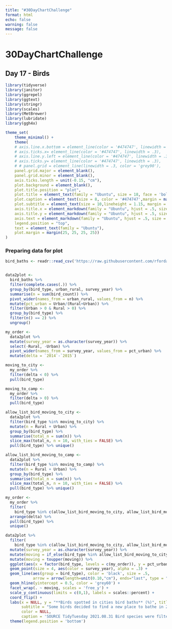 ```yaml
---
title: "#30DayChartChallenge"
format: html
echo: false
warning: false
message: false
---
```


# 30DayChartChallenge
## Day 17 - Birds

```r
library(tidyverse)
library(janitor)
library(ggrepel)
library(ggtext)
library(stringr)
library(scales)
library(MetBrewer)
library(lubridate)
library(ggh4x)

theme_set(
    theme_minimal() +
    theme(
    # axis.line.x.bottom = element_line(color = '#474747', linewidth = .3),
    # axis.ticks.x= element_line(color = '#474747', linewidth = .3),
    # axis.line.y.left = element_line(color = '#474747', linewidth = .3),
    # axis.ticks.y= element_line(color = '#474747', linewidth = .3),
    # # panel.grid = element_line(linewidth = .3, color = 'grey90'),
    panel.grid.major = element_blank(),
    panel.grid.minor = element_blank(),
    axis.ticks.length = unit(-0.15, "cm"),
    plot.background = element_blank(),
    plot.title.position = "plot",
    plot.title = element_text(family = "Ubuntu", size = 18, face = 'bold'),
    plot.caption = element_text(size = 8, color = '#474747',margin = margin(10,0,0,0)),
    plot.subtitle = element_text(size = 10,lineheight = 1.15, margin = margin(0,0,5,0)),
    axis.title.x = element_markdown(family = "Ubuntu", hjust = .5, size = 10),
    axis.title.y = element_markdown(family = "Ubuntu", hjust = .5, size = 10),
    axis.text = element_markdown(family = "Ubuntu", hjust = .5, size = 10, color = "#474747"),
    legend.position = "top",
    text = element_text(family = "Ubuntu"),
    plot.margin = margin(25, 25, 25, 25))
)
```


### Preparing data for plot
```r
bird_baths <- readr::read_csv('https://raw.githubusercontent.com/rfordatascience/tidytuesday/main/data/2021/2021-08-31/bird_baths.csv')


data2plot <-
  bird_baths %>%
  filter(complete.cases(.)) %>%
  group_by(bird_type, urban_rural, survey_year) %>% 
  summarise(n = sum(bird_count)) %>%
  pivot_wider(names_from = urban_rural, values_from = n) %>%
  mutate(pct_urban = Urban/(Rural+Urban)) %>%
  filter(Urban > 0 & Rural > 0) %>%
  group_by(bird_type) %>%
  filter(n() == 2) %>%
  ungroup()

my_order <-
  data2plot %>%
  mutate(survey_year = as.character(survey_year)) %>%
  select(-Rural, -Urban) %>%
  pivot_wider(names_from = survey_year, values_from = pct_urban) %>%
  mutate(delta = `2014`-`2015`)

moving_to_city <-
  my_order %>%
  filter(delta < 0) %>%
  pull(bird_type)

moving_to_camp <-
  my_order %>%
  filter(delta > 0) %>%
  pull(bird_type)

allow_list_bird_moving_to_city <-
  data2plot %>%
  filter(bird_type %in% moving_to_city) %>%
  mutate(n = Rural + Urban) %>%
  group_by(bird_type) %>%
  summarise(total_n = sum(n)) %>%
  slice_max(total_n, n = 10, with_ties = FALSE) %>%
  pull(bird_type) %>% unique()

allow_list_bird_moving_to_camp <-
  data2plot %>%
  filter(bird_type %in% moving_to_camp) %>%
  mutate(n = Rural + Urban) %>%
  group_by(bird_type) %>%
  summarise(total_n = sum(n)) %>%
  slice_max(total_n, n = 10, with_ties = FALSE) %>%
  pull(bird_type) %>% unique()

my_order <-
  my_order %>%
  filter(
    bird_type %in% c(allow_list_bird_moving_to_city, allow_list_bird_moving_to_camp)) %>%
  arrange(delta) %>%
  pull(bird_type) %>% 
  unique()


```


```r
data2plot %>%
  filter(
    bird_type %in% c(allow_list_bird_moving_to_city, allow_list_bird_moving_to_camp)) %>%
  mutate(survey_year = as.character(survey_year)) %>%
  mutate(moving = if_else(bird_type %in% allow_list_bird_moving_to_city, 'Moving to city bird baths', 'Moving to camp bird baths')) %>%
  mutate(moving = toupper(moving)) %>%
  ggplot(aes(x = factor(bird_type, levels = c(my_order)), y = pct_urban, )) +
  geom_point(size = 4, aes(color = survey_year), alpha = .3) +
  geom_line(aes(group = bird_type), color = 'black', size = .5,
            arrow = arrow(length=unit(0.10,"cm"), ends="last", type = "closed")) +
  geom_hline(yintercept = 0.5, color = 'grey60') +
  facet_wrap(. ~ moving, scales = 'free_y') +
  scale_y_continuous(limits = c(0,1), labels = scales::percent) +
  coord_flip() +
  labs(x = NULL, y = "**Birds spotted in cities bird baths** (%)", title = "Moving Out!",
       subtitle = "Some birds decided to find a new place to bathe in 2015.",
       color = NULL,
       caption = 'SOURCE TidyTuesday 2021.08.31 Bird species were filtered by highest birds spotted') +
  theme(legend.position = 'bottom')


```
